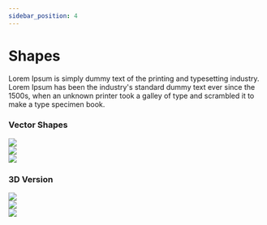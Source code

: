 ```yaml
---
sidebar_position: 4
---
```


# Shapes

Lorem Ipsum is simply dummy text of the printing and typesetting industry. Lorem Ipsum has been the industry's standard dummy text ever since the 1500s, when an unknown printer took a galley of type and scrambled it to make a type specimen book.


### Vector Shapes

<FlexComponent>
  <div className="flex-col">
    <img
      className="w-24 h-auto mb-4"
      src={require("@site/static/img/media/technology.png").default}
    />
  </div>
  <div className="flex-col">
    <img
      className="w-24 h-auto mb-4"
      src={require("@site/static/img/media/innovation.png").default}
    />
  </div>
  <div className="flex-col">
    <img
      className="w-24 h-auto mb-4"
      src={require("@site/static/img/media/life.png").default}
    />
  </div>
</FlexComponent>

### 3D Version

<FlexComponent>
  <div className="flex-col">
    <img
      className="w-24 h-auto mb-4"
      src={require("@site/static/img/media/technology-3d.png").default}
    />
  </div>
  <div className="flex-col">
    <img
      className="w-24 h-auto mb-4"
      src={require("@site/static/img/media/innovation-3d.png").default}
    />
  </div>
  <div className="flex-col">
    <img
      className="w-24 h-auto mb-4"
      src={require("@site/static/img/media/life-3d.png").default}
    />
  </div>
</FlexComponent>
